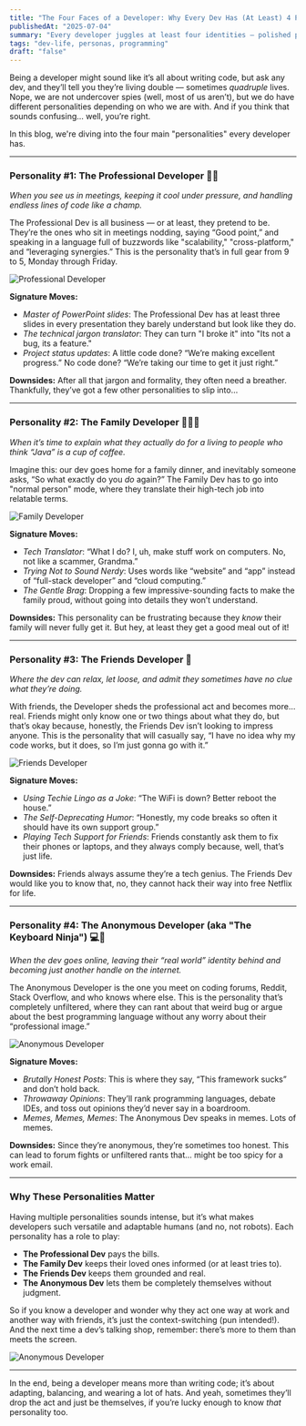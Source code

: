 ```yaml
---
title: "The Four Faces of a Developer: Why Every Dev Has (At Least) 4 Personalities"
publishedAt: "2025-07-04"
summary: "Every developer juggles at least four identities — polished pro, clueless explainer, chill buddy, and masked internet gremlin — depending on who's watching"
tags: "dev-life, personas, programming"
draft: "false"
---
```


Being a developer might sound like it’s all about writing code, but ask any dev, and they’ll tell you they’re living double — sometimes *quadruple* lives. Nope, we are not undercover spies (well, most of us aren’t), but we do have different personalities depending on who we are with. And if you think that sounds confusing… well, you’re right.

In this blog, we're diving into the four main "personalities" every developer has.

---

### Personality #1: The Professional Developer 🧑‍💻

*When you see us in meetings, keeping it cool under pressure, and handling endless lines of code like a champ.*

The Professional Dev is all business — or at least, they pretend to be. They’re the ones who sit in meetings nodding, saying “Good point,” and speaking in a language full of buzzwords like "scalability," "cross-platform," and “leveraging synergies.” This is the personality that’s in full gear from 9 to 5, Monday through Friday.

<Image
  src="/photos/four-faces-of-a-developer-pro-dev.jpeg"
  alt="Professional Developer"
  width={640}
  height={500}
/>

**Signature Moves:**
   - *Master of PowerPoint slides*: The Professional Dev has at least three slides in every presentation they barely understand but look like they do.
   - *The technical jargon translator*: They can turn "I broke it" into "Its not a bug, its a feature."
   - *Project status updates*: A little code done? “We’re making excellent progress.” No code done? “We’re taking our time to get it just right.”

**Downsides:** After all that jargon and formality, they often need a breather. Thankfully, they’ve got a few other personalities to slip into…

---

### Personality #2: The Family Developer 👨‍👩‍👦

*When it’s time to explain what they actually do for a living to people who think “Java” is a cup of coffee.*

Imagine this: our dev goes home for a family dinner, and inevitably someone asks, “So what exactly do you *do* again?” The Family Dev has to go into "normal person" mode, where they translate their high-tech job into relatable terms.

<Image
  src="/photos/four-faces-of-a-developer-family-dev.jpeg"
  alt="Family Developer"
  width={640}
  height={500}
/>

**Signature Moves:**
   - *Tech Translator*: “What I do? I, uh, make stuff work on computers. No, not like a scammer, Grandma.”
   - *Trying Not to Sound Nerdy*: Uses words like “website” and “app” instead of “full-stack developer” and “cloud computing.”
   - *The Gentle Brag*: Dropping a few impressive-sounding facts to make the family proud, without going into details they won’t understand.

**Downsides:** This personality can be frustrating because they *know* their family will never fully get it. But hey, at least they get a good meal out of it!

---

### Personality #3: The Friends Developer 🎉

*Where the dev can relax, let loose, and admit they sometimes have no clue what they’re doing.*

With friends, the Developer sheds the professional act and becomes more… real. Friends might only know one or two things about what they do, but that’s okay because, honestly, the Friends Dev isn’t looking to impress anyone. This is the personality that will casually say, “I have no idea why my code works, but it does, so I’m just gonna go with it.”

<Image
  src="/photos/four-faces-of-a-developer-friends-dev.jpeg"
  alt="Friends Developer"
  width={640}
  height={500}
/>

**Signature Moves:**
   - *Using Techie Lingo as a Joke*: “The WiFi is down? Better reboot the house.”
   - *The Self-Deprecating Humor*: “Honestly, my code breaks so often it should have its own support group.”
   - *Playing Tech Support for Friends*: Friends constantly ask them to fix their phones or laptops, and they always comply because, well, that’s just life.

**Downsides:** Friends always assume they’re a tech genius. The Friends Dev would like you to know that, no, they cannot hack their way into free Netflix for life.

---

### Personality #4: The Anonymous Developer (aka "The Keyboard Ninja") 💻👻

*When the dev goes online, leaving their “real world” identity behind and becoming just another handle on the internet.*

The Anonymous Developer is the one you meet on coding forums, Reddit, Stack Overflow, and who knows where else. This is the personality that’s completely unfiltered, where they can rant about that weird bug or argue about the best programming language without any worry about their “professional image.”

<Image
  src="/photos/four-faces-of-a-developer-anon-dev.jpeg"
  alt="Anonymous Developer"
  width={640}
  height={500}
/>

**Signature Moves:**
   - *Brutally Honest Posts*: This is where they say, “This framework sucks” and don’t hold back.
   - *Throwaway Opinions*: They’ll rank programming languages, debate IDEs, and toss out opinions they’d never say in a boardroom.
   - *Memes, Memes, Memes*: The Anonymous Dev speaks in memes. Lots of memes.

**Downsides:** Since they’re anonymous, they’re sometimes too honest. This can lead to forum fights or unfiltered rants that… might be too spicy for a work email.

---

### Why These Personalities Matter

Having multiple personalities sounds intense, but it’s what makes developers such versatile and adaptable humans (and no, not robots). Each personality has a role to play:

- **The Professional Dev** pays the bills.
- **The Family Dev** keeps their loved ones informed (or at least tries to).
- **The Friends Dev** keeps them grounded and real.
- **The Anonymous Dev** lets them be completely themselves without judgment.

So if you know a developer and wonder why they act one way at work and another way with friends, it’s just the context-switching (pun intended!). And the next time a dev’s talking shop, remember: there’s more to them than meets the screen.

<Image
  src="/photos/four-faces-of-a-developer-hats-dev.jpeg"
  alt="Anonymous Developer"
  width={640}
  height={500}
/>

---

In the end, being a developer means more than writing code; it’s about adapting, balancing, and wearing a lot of hats. And yeah, sometimes they’ll drop the act and just be themselves, if you’re lucky enough to know *that* personality too.
